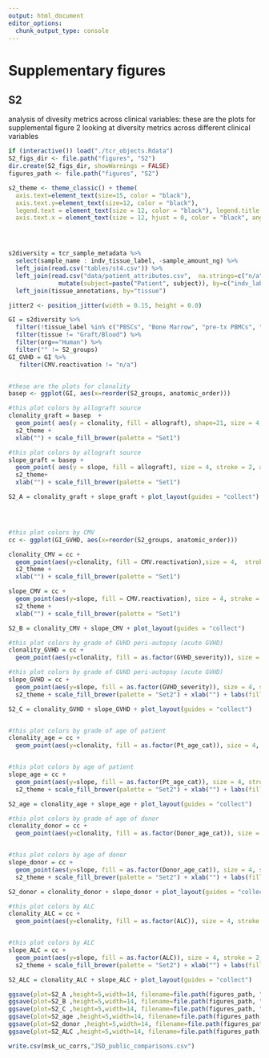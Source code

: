 ```yaml
---
output: html_document
editor_options: 
  chunk_output_type: console
---
```


# Supplementary figures
## S2

analysis of divesity metrics across clinical variables: these are the plots for supplemental figure 2 looking at diversity metrics across different clinical variables

```R
if (interactive()) load("./tcr_objects.Rdata")
S2_figs_dir <- file.path("figures", "S2")
dir.create(S2_figs_dir, showWarnings = FALSE)
figures_path <- file.path("figures", "S2")

s2_theme <- theme_classic() + theme(
  axis.text=element_text(size=15, color = "black"),
  axis.text.y=element_text(size=12, color = "black"),
  legend.text = element_text(size = 12, color = "black"), legend.title = element_text(size = 15, color = "black"), axis.title = element_text(size = 15, color = "black", face = "bold"),
  axis.text.x = element_text(size = 12, hjust = 0, color = "black", angle = -30))




s2diversity = tcr_sample_metadata %>% 
  select(sample_name : indv_tissue_label, -sample_amount_ng) %>% 
  left_join(read.csv("tables/st4.csv")) %>%
  left_join(read.csv("data/patient_attributes.csv",  na.strings=c("n/a")) %>%
              mutate(subject=paste("Patient", subject)), by=c("indv_label" = "subject")) %>%
  left_join(tissue_annotations, by="tissue")

jitter2 <- position_jitter(width = 0.15, height = 0.0)

GI = s2diversity %>%
  filter(!tissue_label %in% c("PBSCs", "Bone Marrow", "pre-tx PBMCs", "Heart", "Kidney", "mLN")) %>%
  filter(tissue != "Graft/Blood") %>% 
  filter(org=="Human") %>% 
  filter("" != S2_groups)
GI_GVHD = GI %>%
   filter(CMV.reactivation != "n/a")


#these are the plots for clonality
basep <- ggplot(GI, aes(x=reorder(S2_groups, anatomic_order)))

#this plot colors by allograft source
clonality_graft = basep  +
  geom_point( aes(y = clonality, fill = allograft), shape=21, size = 4, stroke = 2, alpha = .8, position = jitter2) +
  s2_theme +
  xlab("") + scale_fill_brewer(palette = "Set1")

#this plot colors by allograft source
slope_graft = basep + 
  geom_point( aes(y = slope, fill = allograft), size = 4, stroke = 2, alpha = .8, position = jitter2, shape=21) +
  s2_theme+
  xlab("") + scale_fill_brewer(palette = "Set1")

S2_A = clonality_graft + slope_graft + plot_layout(guides = "collect")




#this plot colors by CMV
cc <- ggplot(GI_GVHD, aes(x=reorder(S2_groups, anatomic_order)))

clonality_CMV = cc + 
  geom_point(aes(y=clonality, fill = CMV.reactivation),size = 4,  stroke = 2, alpha = .8, position = jitter2, shape=21) +
  s2_theme +
  xlab("") + scale_fill_brewer(palette = "Set1")

slope_CMV = cc + 
  geom_point(aes(y=slope, fill = CMV.reactivation), size = 4, stroke = 2, alpha = .8, position = jitter2, shape=21) +
  s2_theme +
  xlab("") + scale_fill_brewer(palette = "Set1")

S2_B = clonality_CMV + slope_CMV + plot_layout(guides = "collect")

#this plot colors by grade of GVHD peri-autopsy (acute GVHD)
clonality_GVHD = cc + 
  geom_point(aes(y=clonality, fill = as.factor(GVHD_severity)), size = 4, stroke = 2, alpha = .8, position = jitter2, shape=21) + s2_theme + labs(fill="GVHD \nseverity") + xlab("") + scale_fill_brewer(palette = "Set2")

#this plot colors by grade of GVHD peri-autopsy (acute GVHD)
slope_GVHD = cc + 
  geom_point(aes(y=slope, fill = as.factor(GVHD_severity)), size = 4, stroke = 2, alpha = .8, position = jitter2, shape=21) +
  s2_theme + scale_fill_brewer(palette = "Set2") + xlab("") + labs(fill="GVHD \nseverity")

S2_C = clonality_GVHD + slope_GVHD + plot_layout(guides = "collect")


#this plot colors by grade of age of patient
clonality_age = cc + 
  geom_point(aes(y=clonality, fill = as.factor(Pt_age_cat)), size = 4, stroke = 2, alpha = .8, position = jitter2, shape=21) + s2_theme + labs(fill="Pt_age_cat") + xlab("") + scale_fill_brewer(palette = "Set2")


#this plot colors by age of patient
slope_age = cc + 
  geom_point(aes(y=slope, fill = as.factor(Pt_age_cat)), size = 4, stroke = 2, alpha = .8, position = jitter2, shape=21) +
  s2_theme + scale_fill_brewer(palette = "Set2") + xlab("") + labs(fill="Pt_age_cat")

S2_age = clonality_age + slope_age + plot_layout(guides = "collect")

#this plot colors by grade of age of donor
clonality_donor = cc + 
  geom_point(aes(y=clonality, fill = as.factor(Donor_age_cat)), size = 4, stroke = 2, alpha = .8, position = jitter2, shape=21) + s2_theme + labs(fill="Donor_age_cat") + xlab("") + scale_fill_brewer(palette = "Set2")


#this plot colors by age of donor
slope_donor = cc + 
  geom_point(aes(y=slope, fill = as.factor(Donor_age_cat)), size = 4, stroke = 2, alpha = .8, position = jitter2, shape=21) +
  s2_theme + scale_fill_brewer(palette = "Set2") + xlab("") + labs(fill="Donor_age_cat")

S2_donor = clonality_donor + slope_donor + plot_layout(guides = "collect")

#this plot colors by ALC
clonality_ALC = cc + 
  geom_point(aes(y=clonality, fill = as.factor(ALC)), size = 4, stroke = 2, alpha = .8, position = jitter2, shape=21) + s2_theme + labs(fill="ALC") + xlab("") + scale_fill_brewer(palette = "Set2")


#this plot colors by ALC
slope_ALC = cc + 
  geom_point(aes(y=slope, fill = as.factor(ALC)), size = 4, stroke = 2, alpha = .8, position = jitter2, shape=21) +
  s2_theme + scale_fill_brewer(palette = "Set2") + xlab("") + labs(fill="ALC")

S2_ALC = clonality_ALC + slope_ALC + plot_layout(guides = "collect")

ggsave(plot=S2_A ,height=5,width=14, filename=file.path(figures_path, "S2A_by_graft.pdf"))
ggsave(plot=S2_B ,height=5,width=14, filename=file.path(figures_path, "S2B_by_CMV.pdf"))
ggsave(plot=S2_C ,height=5,width=14, filename=file.path(figures_path, "S2C_by_GVHD.pdf"))
ggsave(plot=S2_age ,height=5,width=14, filename=file.path(figures_path, "S2D_by_pt_age.pdf"))
ggsave(plot=S2_donor ,height=5,width=14, filename=file.path(figures_path, "S2E_by_donor_age.pdf"))
ggsave(plot=S2_ALC ,height=5,width=14, filename=file.path(figures_path, "S2F_by_ALC.pdf"))

write.csv(msk_uc_corrs,"JSD_public_comparisons.csv")
```
